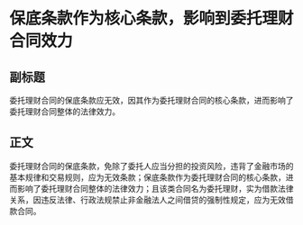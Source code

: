 # 保底条款作为核心条款，影响到委托理财合同效力
## 副标题
委托理财合同的保底条款应无效，因其作为委托理财合同的核心条款，进而影响了委托理财合同整体的法律效力。
## 正文
委托理财合同的保底条款，免除了委托人应当分担的投资风险，违背了金融市场的基本规律和交易规则，应为无效条款；保底条款作为委托理财合同的核心条款，进而影响了委托理财合同整体的法律效力；且该类合同名为委托理财，实为借款法律关系，因违反法律、行政法规禁止非金融法人之间借贷的强制性规定，应为无效借款合同。